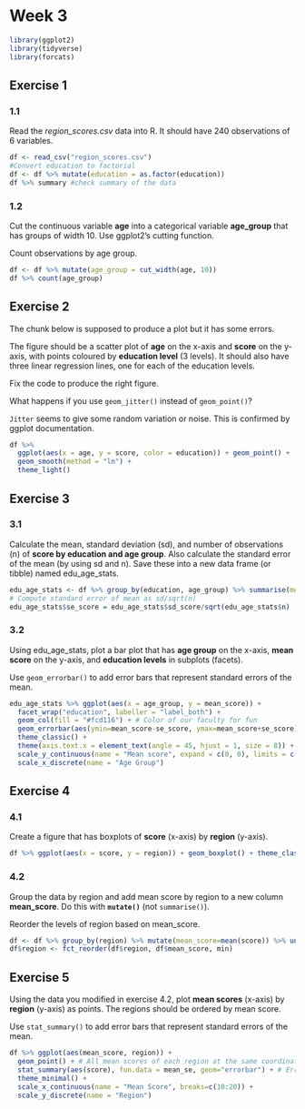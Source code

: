 # Week 3

```r
library(ggplot2)
library(tidyverse)
library(forcats)
```


## Exercise 1

### 1.1

Read the *region_scores.csv* data into R. It should have 240 observations of 6 variables.  

```r
df <- read_csv("region_scores.csv")
#Convert education to factorial
df <- df %>% mutate(education = as.factor(education))
df %>% summary #check summary of the data
```


### 1.2

Cut the continuous variable **age** into a categorical variable **age_group** that has groups of width 10. Use ggplot2's cutting function.  

Count observations by age group.

```r
df <- df %>% mutate(age_group = cut_width(age, 10))
df %>% count(age_group)
```


## Exercise 2

The chunk below is supposed to produce a plot but it has some errors.  

The figure should be a scatter plot of **age** on the x-axis and **score** on the y-axis, with points coloured by **education level** (3 levels). It should also have three linear regression lines, one for each of the education levels.  

Fix the code to produce the right figure.  

What happens if you use `geom_jitter()` instead of `geom_point()`? 

`Jitter` seems to give some random variation or noise. This is confirmed by ggplot documentation.

```r
df %>% 
  ggplot(aes(x = age, y = score, color = education)) + geom_point() + 
  geom_smooth(method = "lm") +
  theme_light()

```


## Exercise 3

### 3.1

Calculate the mean, standard deviation (sd), and number of observations (n) of **score by education and age group**. Also calculate the standard error of the mean (by using sd and n). Save these into a new data frame (or tibble) named edu_age_stats.  

```r
edu_age_stats <- df %>% group_by(education, age_group) %>% summarise(mean_score=mean(score), sd_score=sd(score), n=n())
# Compute standard error of mean as sd/sqrt(n)
edu_age_stats$se_score = edu_age_stats$sd_score/sqrt(edu_age_stats$n)
```

### 3.2

Using edu_age_stats, plot a bar plot that has **age group** on the x-axis, **mean score** on the y-axis, and **education levels** in subplots (facets).  

Use `geom_errorbar()` to add error bars that represent standard errors of the mean.  

```r
edu_age_stats %>% ggplot(aes(x = age_group, y = mean_score)) +
  facet_wrap("education", labeller = "label_both") +
  geom_col(fill = "#fcd116") + # Color of our faculty for fun
  geom_errorbar(aes(ymin=mean_score-se_score, ymax=mean_score+se_score), colour = "#002b7f") +
  theme_classic() +
  theme(axis.text.x = element_text(angle = 45, hjust = 1, size = 8)) +
  scale_y_continuous(name = "Mean score", expand = c(0, 0), limits = c(0, 20)) +
  scale_x_discrete(name = "Age Group")
```


## Exercise 4

### 4.1

Create a figure that has boxplots of **score** (x-axis) by **region** (y-axis).  

```r
df %>% ggplot(aes(x = score, y = region)) + geom_boxplot() + theme_classic()
```

### 4.2

Group the data by region and add mean score by region to a new column **mean_score**. Do this with **`mutate()`** (not `summarise()`). 

Reorder the levels of region based on mean_score.  
```r
df <- df %>% group_by(region) %>% mutate(mean_score=mean(score)) %>% ungroup()
df$region <- fct_reorder(df$region, df$mean_score, min)
```


## Exercise 5

Using the data you modified in exercise 4.2, plot **mean scores** (x-axis) by **region** (y-axis) as points. The regions should be ordered by mean score.  

Use `stat_summary()` to add error bars that represent standard errors of the mean.  
```r
df %>% ggplot(aes(mean_score, region)) +
  geom_point() + # All mean scores of each region at the same coordinates, geom_jitter would reveal this
  stat_summary(aes(score), fun.data = mean_se, geom="errorbar") + # Errorbars from scores
  theme_minimal() +
  scale_x_continuous(name = "Mean Score", breaks=c(10:20)) +
  scale_y_discrete(name = "Region")
```